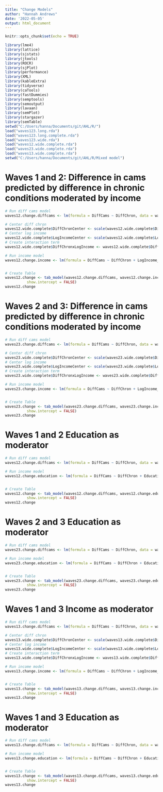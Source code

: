 ```yaml
---
title: "Change Models"
author: "Hannah Andrews"
date: '2022-05-05'
output: html_document
---
```


```r
knitr::opts_chunk$set(echo = TRUE)
```

```r
library(lme4)
library(lattice)
library(sjstats)
library(jtools)
library(ROCR)
library(sjPlot)
library(performance)
library(XML)
library(kableExtra)
library(tidyverse)
library(caTools)
library(fastDummies)
library(semptools)
library(semoutput)
library(lavaan)
library(semPlot)
library(stargazer)
library(semTable)
setwd("C:/Users/hanna/Documents/git/AHL/R/")
load("waves123.long.rda")
load("waves123.long.complete.rda")
load("waves123.wide.rda")
load("waves12.wide.complete.rda")
load("waves23.wide.complete.rda")
load("waves13.wide.complete.rda")
setwd("C:/Users/hanna/Documents/git/AHL/R/Mixed model")
```

# Waves 1 and 2: Difference in cams predicted by difference in chronic conditions moderated by income

```r

# Run diff cams model
waves12.change.diffcams <- lm(formula = DiffCams ~ DiffChron, data = waves12.wide.complete)

# Center diff chron 
waves12.wide.complete$DiffChronCenter <- scale(waves12.wide.complete$DiffChron, scale = FALSE)
# Center log income 
waves12.wide.complete$LogIncomeCenter <- scale(waves12.wide.complete$LogIncome_W1, scale = FALSE)
# Create interaction term 
waves12.wide.complete$DiffChronxLogIncome <- waves12.wide.complete$DiffChronCenter*waves12.wide.complete$LogIncomeCenter

# Run income model 
waves12.change.income <- lm(formula = DiffCams ~ DiffChron + LogIncome_W1 + DiffChronxLogIncome, data = waves12.wide.complete)


# Create Table
waves12.change <- tab_model(waves12.change.diffcams, waves12.change.income,
          show.intercept = FALSE)
waves12.change
```

# Waves 2 and 3: Difference in cams predicted by difference in chronic conditions moderated by income

```r

# Run diff cams model
waves23.change.diffcams <- lm(formula = DiffCams ~ DiffChron, data = waves23.wide.complete)

# Center diff chron 
waves23.wide.complete$DiffChronCenter <- scale(waves23.wide.complete$DiffChron, scale = FALSE)
# Center log income 
waves23.wide.complete$LogIncomeCenter <- scale(waves23.wide.complete$LogIncome_W2, scale = FALSE)
# Create interaction term 
waves23.wide.complete$DiffChronxLogIncome <- waves23.wide.complete$DiffChronCenter*waves23.wide.complete$LogIncomeCenter

# Run income model 
waves23.change.income <- lm(formula = DiffCams ~ DiffChron + LogIncome_W2 + DiffChronxLogIncome, data = waves23.wide.complete)


# Create Table
waves23.change <- tab_model(waves23.change.diffcams, waves23.change.income,
          show.intercept = FALSE)
waves23.change
```


# Waves 1 and 2 Education as moderator

```r

# Run diff cams model
waves12.change.diffcams <- lm(formula = DiffCams ~ DiffChron, data = waves12.wide.complete)

# Run income model 
waves12.change.education <- lm(formula = DiffCams ~ DiffChron + Education_W1 + DiffChron*Education_W1, data = waves12.wide.complete)


# Create Table
waves12.change <- tab_model(waves12.change.diffcams, waves12.change.education,
          show.intercept = FALSE)
waves12.change
```

# Waves 2 and 3 Education as moderator

```r

# Run diff cams model
waves23.change.diffcams <- lm(formula = DiffCams ~ DiffChron, data = waves23.wide.complete)

# Run income model 
waves23.change.education <- lm(formula = DiffCams ~ DiffChron + Education_W2 + DiffChron*Education_W2, data = waves23.wide.complete)


# Create Table
waves23.change <- tab_model(waves23.change.diffcams, waves23.change.education,
          show.intercept = FALSE)
waves23.change
```

# Waves 1 and 3 Income as moderator 

```r
# Run diff cams model
waves13.change.diffcams <- lm(formula = DiffCams ~ DiffChron, data = waves13.wide.complete)

# Center diff chron 
waves13.wide.complete$DiffChronCenter <- scale(waves13.wide.complete$DiffChron, scale = FALSE)
# Center log income 
waves13.wide.complete$LogIncomeCenter <- scale(waves13.wide.complete$LogIncome_W1, scale = FALSE)
# Create interaction term 
waves13.wide.complete$DiffChronxLogIncome <- waves13.wide.complete$DiffChronCenter*waves13.wide.complete$LogIncomeCenter

# Run income model 
waves13.change.income <- lm(formula = DiffCams ~ DiffChron + LogIncome_W1 + DiffChronxLogIncome, data = waves13.wide.complete)


# Create Table
waves13.change <- tab_model(waves13.change.diffcams, waves13.change.income,
          show.intercept = FALSE)
waves13.change
```

# Waves 1 and 3 Education as moderator 

```r
# Run diff cams model
waves13.change.diffcams <- lm(formula = DiffCams ~ DiffChron, data = waves13.wide.complete)

# Run income model 
waves13.change.education <- lm(formula = DiffCams ~ DiffChron + Education_W1 + DiffChron*Education_W1, data = waves13.wide.complete)


# Create Table
waves13.change <- tab_model(waves13.change.diffcams, waves13.change.education,
          show.intercept = FALSE)
waves13.change
```